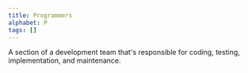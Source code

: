 ```yaml
---
title: Programmers
alphabet: P
tags: []
---
```


A section of a development team that's responsible for coding, testing, implementation, and maintenance.
